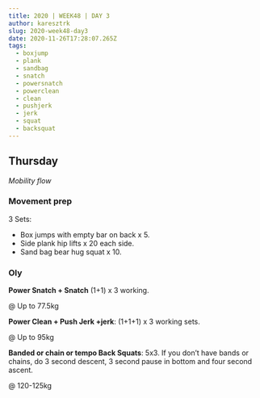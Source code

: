 ```yaml
---
title: 2020 | WEEK48 | DAY 3
author: karesztrk
slug: 2020-week48-day3
date: 2020-11-26T17:28:07.265Z
tags:
  - boxjump
  - plank
  - sandbag
  - snatch
  - powersnatch
  - powerclean
  - clean
  - pushjerk
  - jerk
  - squat
  - backsquat
---
```


## Thursday

_Mobility flow_

### Movement prep

3 Sets:

- Box jumps with empty bar on back x 5.
- Side plank hip lifts x 20 each side.
- Sand bag bear hug squat x 10.

### Oly

**Power Snatch + Snatch** (1+1) x 3 working.

@ Up to 77.5kg

**Power Clean + Push Jerk +jerk**: (1+1+1) x 3 working sets.

@ Up to 95kg

**Banded or chain or tempo Back Squats**: 5x3. If you don’t have bands or chains, do 3 second descent, 3 second pause in bottom and four second ascent.

@ 120-125kg
